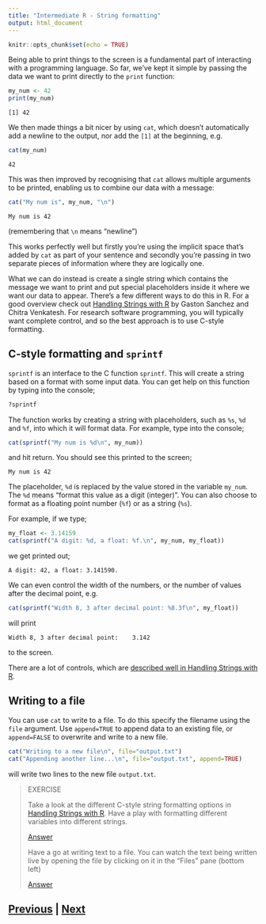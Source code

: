 ```yaml
---
title: "Intermediate R - String formatting"
output: html_document
---
```


```r
knitr::opts_chunk$set(echo = TRUE)
```

Being able to print things to the screen is a fundamental part of 
interacting with a programming language. So far, we've kept it simple 
by passing the data we want to print directly to the `print` function:

```R
my_num <- 42
print(my_num)
```

```
[1] 42
```

We then made things a bit nicer by using `cat`, which doesn't 
automatically add a newline to the output, nor add the 
`[1]` at the beginning, e.g. 

```R
cat(my_num)
```

```
42
```

This was then improved by recognising that `cat` allows 
multiple arguments to be printed, enabling us to combine our data with a message:

```R
cat("My num is", my_num, "\n")
```

```
My num is 42
```

(remembering that `\n` means "newline")

This works perfectly well but firstly you're using the implicit space that's 
added by `cat` as part of your sentence and secondly you're passing in two 
separate pieces of information where they are logically one.

What we can do instead is create a single string which contains the message 
we want to print and put special placeholders inside it where we want our 
data to appear. There's a few different ways to do this in R. For a 
good overview check out [Handling Strings with R](https://www.gastonsanchez.com/r4strings/)
by Gaston Sanchez and Chitra Venkatesh. For research software programming, 
you will typically want complete control, and so the best approach is
to use C-style formatting.

## C-style formatting and `sprintf`

`sprintf` is an interface to the C function `sprintf`. This will create
a string based on a format with some input data. You can get help on this
function by typing into the console;

```R
?sprintf
```

The function works by creating a string with placeholders, such 
as `%s`, `%d` and `%f`, into which it will format data. For example,
type into the console;

```R
cat(sprintf("My num is %d\n", my_num))
```

and hit return. You should see this printed to the screen;

```
My num is 42
```

The placeholder, `%d` is replaced by the value stored in the variable
`my_num`. The `%d` means "format this value as a digit (integer)".
You can also choose to format as a floating point number (`%f`) 
or as a string (`%s`).

For example, if we type;

```R
my_float <- 3.14159
cat(sprintf("A digit: %d, a float: %f.\n", my_num, my_float))
```

we get printed out;

```
A digit: 42, a float: 3.141590.
```

We can even control the width of the numbers, or the number
of values after the decimal point, e.g.

```R
cat(sprintf("Width 8, 3 after decimal point: %8.3f\n", my_float))
```

will print

```
Width 8, 3 after decimal point:    3.142
```

to the screen.

There are a lot of controls, which are
[described well in Handling Strings with R](https://www.gastonsanchez.com/r4strings/c-style-formatting.html).

## Writing to a file

You can use `cat` to write to a file. To do this specify the filename
using the `file` argument. Use `append=TRUE` to append data to an existing
file, or `append=FALSE` to overwrite and write to a new file.

```R
cat("Writing to a new file\n", file="output.txt")
cat("Appending another line...\n", file="output.txt", append=TRUE)
```

will write two lines to the new file `output.txt`.

> EXERCISE
>
> Take a look at the different C-style string formatting options in 
> [Handling Strings with R](https://www.gastonsanchez.com/r4strings/c-style-formatting.html).
> Have a play with formatting different variables into different strings.
>
> [Answer](formatting_answer01.html)
>
> Have a go at writing text to a file. You can watch the text being
> written live by opening the file by clicking on it in the 
> "Files" pane (bottom left)
>
> [Answer](formatting_answer02.html)

## [Previous](index.html) | [Next](packages.html)
